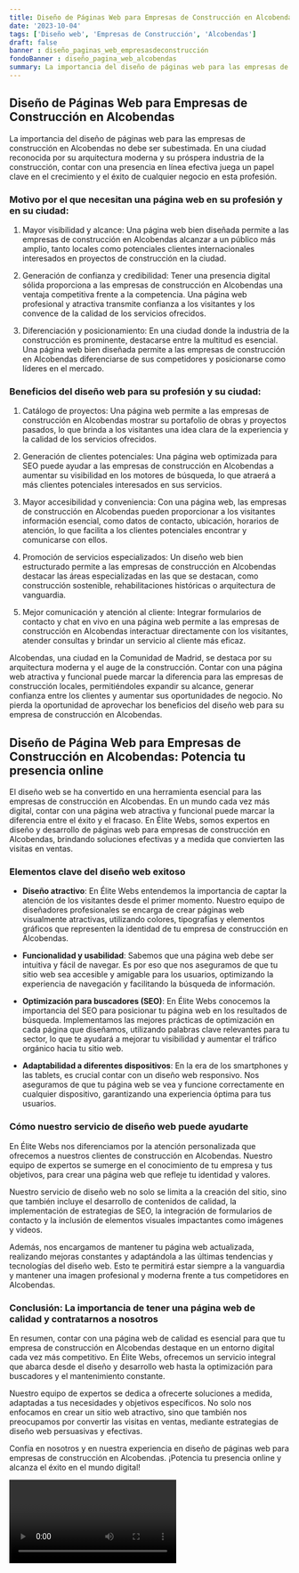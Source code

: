 ```yaml
---
title: Diseño de Páginas Web para Empresas de Construcción en Alcobendas
date: '2023-10-04'
tags: ['Diseño web', 'Empresas de Construcción', 'Alcobendas']
draft: false
banner : diseño_paginas_web_empresasdeconstrucción
fondoBanner : diseño_pagina_web_alcobendas
summary: La importancia del diseño de páginas web para las empresas de construcción en Alcobendas no debe ser subestimada. En una ciudad reconocida por su arquitectura moderna y su próspera industria de la construcción, contar con una presencia en línea efectiva juega un papel clave en el crecimiento y el éxito de cualquier negocio en esta profesión.
---
```


## Diseño de Páginas Web para Empresas de Construcción en Alcobendas

La importancia del diseño de páginas web para las empresas de construcción en Alcobendas no debe ser subestimada. En una ciudad reconocida por su arquitectura moderna y su próspera industria de la construcción, contar con una presencia en línea efectiva juega un papel clave en el crecimiento y el éxito de cualquier negocio en esta profesión.

### Motivo por el que necesitan una página web en su profesión y en su ciudad:

1. Mayor visibilidad y alcance: Una página web bien diseñada permite a las empresas de construcción en Alcobendas alcanzar a un público más amplio, tanto locales como potenciales clientes internacionales interesados en proyectos de construcción en la ciudad.

2. Generación de confianza y credibilidad: Tener una presencia digital sólida proporciona a las empresas de construcción en Alcobendas una ventaja competitiva frente a la competencia. Una página web profesional y atractiva transmite confianza a los visitantes y los convence de la calidad de los servicios ofrecidos.

3. Diferenciación y posicionamiento: En una ciudad donde la industria de la construcción es prominente, destacarse entre la multitud es esencial. Una página web bien diseñada permite a las empresas de construcción en Alcobendas diferenciarse de sus competidores y posicionarse como líderes en el mercado.

### Beneficios del diseño web para su profesión y su ciudad:

1. Catálogo de proyectos: Una página web permite a las empresas de construcción en Alcobendas mostrar su portafolio de obras y proyectos pasados, lo que brinda a los visitantes una idea clara de la experiencia y la calidad de los servicios ofrecidos.

2. Generación de clientes potenciales: Una página web optimizada para SEO puede ayudar a las empresas de construcción en Alcobendas a aumentar su visibilidad en los motores de búsqueda, lo que atraerá a más clientes potenciales interesados en sus servicios.

3. Mayor accesibilidad y conveniencia: Con una página web, las empresas de construcción en Alcobendas pueden proporcionar a los visitantes información esencial, como datos de contacto, ubicación, horarios de atención, lo que facilita a los clientes potenciales encontrar y comunicarse con ellos.

4. Promoción de servicios especializados: Un diseño web bien estructurado permite a las empresas de construcción en Alcobendas destacar las áreas especializadas en las que se destacan, como construcción sostenible, rehabilitaciones históricas o arquitectura de vanguardia.

5. Mejor comunicación y atención al cliente: Integrar formularios de contacto y chat en vivo en una página web permite a las empresas de construcción en Alcobendas interactuar directamente con los visitantes, atender consultas y brindar un servicio al cliente más eficaz.

Alcobendas, una ciudad en la Comunidad de Madrid, se destaca por su arquitectura moderna y el auge de la construcción. Contar con una página web atractiva y funcional puede marcar la diferencia para las empresas de construcción locales, permitiéndoles expandir su alcance, generar confianza entre los clientes y aumentar sus oportunidades de negocio. No pierda la oportunidad de aprovechar los beneficios del diseño web para su empresa de construcción en Alcobendas.

<GifSeo />

<Cta />

## Diseño de Página Web para Empresas de Construcción en Alcobendas: Potencia tu presencia online 

El diseño web se ha convertido en una herramienta esencial para las empresas de construcción en Alcobendas. En un mundo cada vez más digital, contar con una página web atractiva y funcional puede marcar la diferencia entre el éxito y el fracaso. En Élite Webs, somos expertos en diseño y desarrollo de páginas web para empresas de construcción en Alcobendas, brindando soluciones efectivas y a medida que convierten las visitas en ventas.

### Elementos clave del diseño web exitoso

- **Diseño atractivo**: En Élite Webs entendemos la importancia de captar la atención de los visitantes desde el primer momento. Nuestro equipo de diseñadores profesionales se encarga de crear páginas web visualmente atractivas, utilizando colores, tipografías y elementos gráficos que representen la identidad de tu empresa de construcción en Alcobendas.

- **Funcionalidad y usabilidad**: Sabemos que una página web debe ser intuitiva y fácil de navegar. Es por eso que nos aseguramos de que tu sitio web sea accesible y amigable para los usuarios, optimizando la experiencia de navegación y facilitando la búsqueda de información.

- **Optimización para buscadores (SEO)**: En Élite Webs conocemos la importancia del SEO para posicionar tu página web en los resultados de búsqueda. Implementamos las mejores prácticas de optimización en cada página que diseñamos, utilizando palabras clave relevantes para tu sector, lo que te ayudará a mejorar tu visibilidad y aumentar el tráfico orgánico hacia tu sitio web.

- **Adaptabilidad a diferentes dispositivos**: En la era de los smartphones y las tablets, es crucial contar con un diseño web responsivo. Nos aseguramos de que tu página web se vea y funcione correctamente en cualquier dispositivo, garantizando una experiencia óptima para tus usuarios.

### Cómo nuestro servicio de diseño web puede ayudarte

En Élite Webs nos diferenciamos por la atención personalizada que ofrecemos a nuestros clientes de construcción en Alcobendas. Nuestro equipo de expertos se sumerge en el conocimiento de tu empresa y tus objetivos, para crear una página web que refleje tu identidad y valores.

Nuestro servicio de diseño web no solo se limita a la creación del sitio, sino que también incluye el desarrollo de contenidos de calidad, la implementación de estrategias de SEO, la integración de formularios de contacto y la inclusión de elementos visuales impactantes como imágenes y videos.

Además, nos encargamos de mantener tu página web actualizada, realizando mejoras constantes y adaptándola a las últimas tendencias y tecnologías del diseño web. Esto te permitirá estar siempre a la vanguardia y mantener una imagen profesional y moderna frente a tus competidores en Alcobendas.

### Conclusión: La importancia de tener una página web de calidad y contratarnos a nosotros

En resumen, contar con una página web de calidad es esencial para que tu empresa de construcción en Alcobendas destaque en un entorno digital cada vez más competitivo. En Élite Webs, ofrecemos un servicio integral que abarca desde el diseño y desarrollo web hasta la optimización para buscadores y el mantenimiento constante.

Nuestro equipo de expertos se dedica a ofrecerte soluciones a medida, adaptadas a tus necesidades y objetivos específicos. No solo nos enfocamos en crear un sitio web atractivo, sino que también nos preocupamos por convertir las visitas en ventas, mediante estrategias de diseño web persuasivas y efectivas.

Confía en nosotros y en nuestra experiencia en diseño de páginas web para empresas de construcción en Alcobendas. ¡Potencia tu presencia online y alcanza el éxito en el mundo digital!

<Video />

<CtaBot job='Empresas de Construcción' city='Alcobendas'/>

<Gmaps query='Alcobendas+españa+maps' />